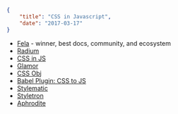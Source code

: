 ```json
{
	"title": "CSS in Javascript",
	"date": "2017-03-17"
}
```

- [Fela](http://fela.js.org) - winner, best docs, community, and ecosystem
- [Radium](https://github.com/FormidableLabs/radium)
- [CSS in JS](https://github.com/MicheleBertoli/css-in-js)
- [Glamor](https://github.com/threepointone/glamor)
- [CSS Obj](https://github.com/cssobj/cssobj)
- [Babel Plugin: CSS to JS](https://github.com/jakecoxon/babel-plugin-css-to-js)
- [Stylematic](https://github.com/rtsao/stylematic)
- [Styletron](http://styletron.js.org)
- [Aphrodite](https://github.com/Khan/aphrodite)
